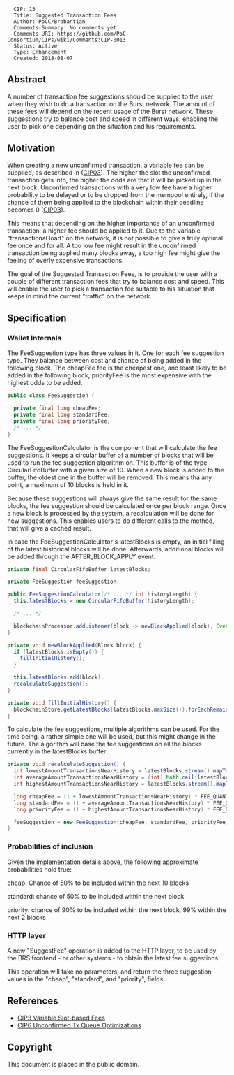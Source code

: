 <pre>
  CIP: 13
  Title: Suggested Transaction Fees
  Author: PoCC/Brabantian
  Comments-Summary: No comments yet.
  Comments-URI: https://github.com/PoC-Consortium/CIPs/wiki/Comments:CIP-0013
  Status: Active
  Type: Enhancement
  Created: 2018-08-07
</pre>

==Abstract==

A number of transaction fee suggestions should be supplied to the user
when they wish to do a transaction on the Burst network. The amount of
these fees will depend on the recent usage of the Burst network. These
suggestions try to balance cost and speed in different ways, enabling
the user to pick one depending on the situation and his requirements.

==Motivation==

When creating a new unconfirmed transaction, a variable fee can be
supplied, as described in ([[cip-0003.mediawiki|CIP03]]). The higher
the slot the unconfirmed transaction gets into, the higher the odds
are that it will be picked up in the next block. Unconfirmed
transactions with a very low fee have a higher probability to be
delayed or to be dropped from the mempool entirely, if the chance of
them being applied to the blockchain within their deadline becomes 0
([[cip-0003.mediawiki|CIP03]]).

This means that depending on the higher importance of an unconfirmed
transaction, a higher fee should be applied to it.  Due to the
variable "transactional load" on the network, it is not possible to
give a truly optimal fee once and for all. A too low fee might result
in the unconfirmed transaction being applied many blocks away, a too
high fee might give the feeling of overly expensive transactions.

The goal of the Suggested Transaction Fees, is to provide the user
with a couple of different transaction fees that try to balance cost
and speed. This will enable the user to pick a transaction fee
suitable to his situation that keeps in mind the current "traffic" on
the network.

==Specification==

===Wallet Internals===

The FeeSuggestion type has three values in it. One for each
fee suggestion type. They balance between cost and chance of being added
in the following block. The cheapFee fee is the cheapest one, and least likely
to be added in the following block, priorityFee is the most expensive with the
highest odds to be added.

<source lang="java">
public class FeeSuggestion {

  private final long cheapFee;
  private final long standardFee;
  private final long priorityFee;
  /* ... */
}
</source>

The FeeSuggestionCalculator is the component that will calculate
the fee suggestions. It keeps a circular buffer of a number of blocks that
will be used to run the fee suggestion algorithm on. This buffer is of the
type CircularFifoBuffer with a given size of 10. When a new block is added
to the buffer, the oldest one in the buffer will be removed. This means tha
any point, a maximum of 10 blocks is held in it.

Because these suggestions will always give the same result for the same blocks,
the fee suggestion should be calculated once per block range. Once a new block
is processed by the system, a recalculation will be done for new suggestions.
This enables users to do different calls to the method, that will give
a cached result.

In case the FeeSuggestionCalculator's latestBlocks is empty, an initial filling
of the latest historical blocks will be done. Afterwards, additional blocks
will be added through the AFTER_BLOCK_APPLY event.

<source lang="java">
private final CircularFifoBuffer latestBlocks;

private FeeSuggestion feeSuggestion;

public FeeSuggestionCalculator(/* ... */ int historyLength) {
  this.latestBlocks = new CircularFifoBuffer(historyLength);

  /* ... */

  blockchainProcessor.addListener(block -> newBlockApplied(block), Event.AFTER_BLOCK_APPLY);
}

private void newBlockApplied(Block block) {
  if (latestBlocks.isEmpty()) {
    fillInitialHistory();
  }

  this.latestBlocks.add(block);
  recalculateSuggestion();
}

private void fillInitialHistory() {
  blockchainStore.getLatestBlocks(latestBlocks.maxSize()).forEachRemaining(latestBlocks::add);
}
</source>

To calculate the fee suggestions, multiple algorithms can be used. For the time
being, a rather simple one will be used, but this might change in the future.
The algorithm will base the fee suggestions on all the blocks currently in
the latestBlocks buffer.

<source lang="java">
private void recalculateSuggestion() {
  int lowestAmountTransactionsNearHistory = latestBlocks.stream().mapToInt(b -> ((Block) b).getTransactions().size()).min().orElse(1);
  int averageAmountTransactionsNearHistory = (int) Math.ceil(latestBlocks.stream().mapToInt(b -> ((Block) b).getTransactions().size()).average().getAsDouble());
  int highestAmountTransactionsNearHistory = latestBlocks.stream().mapToInt(b -> ((Block) b).getTransactions().size()).max().orElse(1);

  long cheapFee = (1 + lowestAmountTransactionsNearHistory) * FEE_QUANT;
  long standardFee = (1 + averageAmountTransactionsNearHistory) * FEE_QUANT;
  long priorityFee = (1 + highestAmountTransactionsNearHistory) * FEE_QUANT;

  feeSuggestion = new FeeSuggestion(cheapFee, standardFee, priorityFee);
}
</source>

===Probabilities of inclusion===

Given the implementation details above, the following approximate
probabilities hold true:

cheap: Chance of 50% to be included within the next 10 blocks

standard: chance of 50% to be included within the next block

priority: chance of 90% to be included within the next block, 99% within the next 2 blocks

===HTTP layer===

A new "SuggestFee" operation is added to the HTTP layer, to be used by the BRS
frontend - or other systems - to obtain the latest fee suggestions.

This operation will take no parameters, and return the three suggestion values
in the "cheap", "standard", and "priority", fields.

== References ==

* [[cip-0003.mediawiki|CIP3 Variable Slot-based Fees]]
* [[cip-0006.mediawiki|CIP6 Unconfirmed Tx Queue Optimizations]]

== Copyright ==

This document is placed in the public domain.
